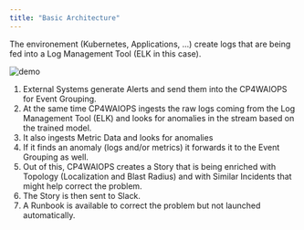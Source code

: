 ```yaml
---
title: "Basic Architecture"
---
```



The environement (Kubernetes, Applications, ...) create logs that are being fed into a Log Management Tool (ELK in this case).

![demo](/images/waiops_arch_overview.jpg)

1. External Systems generate Alerts and send them into the CP4WAIOPS for Event Grouping.
1. At the same time CP4WAIOPS ingests the raw logs coming from the Log Management Tool (ELK) and looks for anomalies in the stream based on the trained model.
2. It also ingests Metric Data and looks for anomalies
1. If it finds an anomaly (logs and/or metrics) it forwards it to the Event Grouping as well.
1. Out of this, CP4WAIOPS creates a Story that is being enriched with Topology (Localization and Blast Radius) and with Similar Incidents that might help correct the problem.
1. The Story is then sent to Slack.
1. A Runbook is available to correct the problem but not launched automatically.



